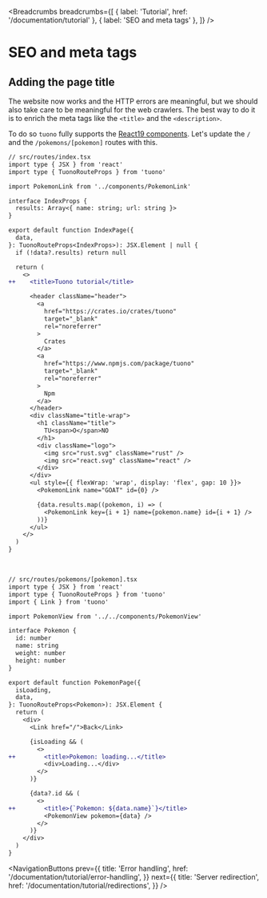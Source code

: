 
<MetaTags
  title="Tuono - SEO and meta tags"
  canonical="https://tuono.dev/documentation/tutorial/seo"
  description="Learn how to handle meaningful meta tags for your Tuono project"
/>


<Breadcrumbs
  breadcrumbs={[
    { label: 'Tutorial', href: '/documentation/tutorial' },
    { label: 'SEO and meta tags' },
  ]}
/>

# SEO and meta tags

## Adding the page title

The website now works and the HTTP errors are meaningful, but we should also take care to be meaningful
for the web crawlers. The best way to do it is to enrich the meta tags like the `<title>` and the
`<description>`.

To do so `tuono` fully supports the [React19 components](https://react.dev/reference/react-dom/components/title). Let's update the `/` and the
`/pokemons/[pokemon]` routes with this.

```diff
// src/routes/index.tsx
import type { JSX } from 'react'
import type { TuonoRouteProps } from 'tuono'

import PokemonLink from '../components/PokemonLink'

interface IndexProps {
  results: Array<{ name: string; url: string }>
}

export default function IndexPage({
  data,
}: TuonoRouteProps<IndexProps>): JSX.Element | null {
  if (!data?.results) return null

  return (
    <>
++    <title>Tuono tutorial</title>

      <header className="header">
        <a
          href="https://crates.io/crates/tuono"
          target="_blank"
          rel="noreferrer"
        >
          Crates
        </a>
        <a
          href="https://www.npmjs.com/package/tuono"
          target="_blank"
          rel="noreferrer"
        >
          Npm
        </a>
      </header>
      <div className="title-wrap">
        <h1 className="title">
          TU<span>O</span>NO
        </h1>
        <div className="logo">
          <img src="rust.svg" className="rust" />
          <img src="react.svg" className="react" />
        </div>
      </div>
      <ul style={{ flexWrap: 'wrap', display: 'flex', gap: 10 }}>
        <PokemonLink name="GOAT" id={0} />

        {data.results.map((pokemon, i) => (
          <PokemonLink key={i + 1} name={pokemon.name} id={i + 1} />
        ))}
      </ul>
    </>
  )
}
```

<br />

```diff
// src/routes/pokemons/[pokemon].tsx
import type { JSX } from 'react'
import type { TuonoRouteProps } from 'tuono'
import { Link } from 'tuono'

import PokemonView from '../../components/PokemonView'

interface Pokemon {
  id: number
  name: string
  weight: number
  height: number
}

export default function PokemonPage({
  isLoading,
  data,
}: TuonoRouteProps<Pokemon>): JSX.Element {
  return (
    <div>
      <Link href="/">Back</Link>

      {isLoading && (
        <>
++        <title>Pokemon: loading...</title>
          <div>Loading...</div>
        </>
      )}

      {data?.id && (
        <>
++        <title>{`Pokemon: ${data.name}`}</title>
          <PokemonView pokemon={data} />
        </>
      )}
    </div>
  )
}

```


<NavigationButtons
  prev={{
    title: 'Error handling',
    href: '/documentation/tutorial/error-handling',
  }}
  next={{
    title: 'Server redirection',
    href: '/documentation/tutorial/redirections',
  }}
/>
